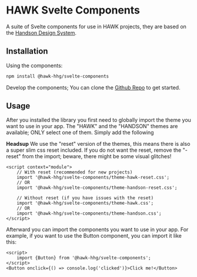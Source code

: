 
<Meta title="Svelte Components"/>

# HAWK Svelte Components

A suite of Svelte components for use in HAWK projects, they are based on the [Handson Design System](https://www.figma.com/design/SNtAs3qx6Xvp9yUSPb3vDB/Design-System-redesign).

## Installation

Using the components:
```bash
npm install @hawk-hhg/svelte-components
```

Develop the components; You can clone the [Github Repo](https://github.com/HAWK-Digital-Environments/hawk-svelte-components) to get started.

## Usage

After you installed the library you first need to globally import the theme you want to use in your app.
The "HAWK" and the "HANDSON" themes are available; ONLY select one of them. Simply add the following

**Headsup** We use the "reset" version of the themes, this means there is also a super slim css reset included.
If you do not want the reset, remove the "-reset" from the import; beware, there might be some visual glitches!

```svelte
<script context="module">
    // With reset (recommended for new projects)
    import '@hawk-hhg/svelte-components/theme-hawk-reset.css';
    // OR
    import '@hawk-hhg/svelte-components/theme-handson-reset.css';

    // Without reset (if you have issues with the reset)
    import '@hawk-hhg/svelte-components/theme-hawk.css';
    // OR
    import '@hawk-hhg/svelte-components/theme-handson.css';
</script>
```

Afterward you can import the components you want to use in your app. For example, if you want to use the Button component,
you can import it like this:

```svelte
<script>
    import {Button} from '@hawk-hhg/svelte-components';
</script>
<Button onclick={() => console.log('clicked')}>Click me!</Button>
```
